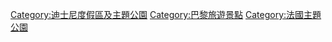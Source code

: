 {{Commons cat|Disneyland Paris}}
{{catmain}}

[[Category:迪士尼度假區及主題公園|Category:迪士尼度假區及主題公園]]
[[Category:巴黎旅遊景點|Category:巴黎旅遊景點]]
[[Category:法國主題公園|Category:法國主題公園]]